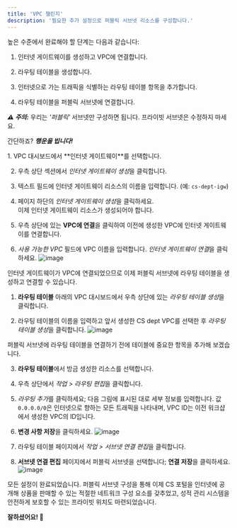 ---
title: 'VPC 챌린지'
description: '필요한 추가 설정으로 퍼블릭 서브넷 리소스를 구성합니다.'
---


높은 수준에서 완료해야 할 단계는 다음과 같습니다:

1. 인터넷 게이트웨이를 생성하고 VPC에 연결합니다.

2. 라우팅 테이블을 생성합니다.

3. 인터넷으로 가는 트래픽을 식별하는 라우팅 테이블 항목을 추가합니다.

4. 라우팅 테이블을 퍼블릭 서브넷에 연결합니다.

**_⚠️ 주의:_** 우리는 _'퍼블릭'_ 서브넷만 구성하면 됩니다. 프라이빗 서브넷은 수정하지 마세요.

간단하죠? **_행운을 빕니다!_**

<Accordion title="솔루션 보기">
   1. VPC 대시보드에서 **인터넷 게이트웨이**를 선택합니다.

   2. 우측 상단 섹션에서 *인터넷 게이트웨이 생성*을 클릭합니다.

   3. 텍스트 필드에 인터넷 게이트웨이 리소스의 이름을 입력합니다. (예: `cs-dept-igw`)

   4. 페이지 하단의 *인터넷 게이트웨이 생성*을 클릭하세요.<br />이제 인터넷 게이트웨이 리소스가 생성되어야 합니다.

   5. 우측 상단에 있는 **VPC에 연결**을 클릭하여 이전에 생성한 VPC에 인터넷 게이트웨이를 연결합니다.

   6. _사용 가능한 VPC_ 필드에 VPC 이름을 입력합니다. *인터넷 게이트웨이 연결*을 클릭하세요.
      ![image](https://github.com/user-attachments/assets/2e753e1a-d501-48fc-90c0-6d1d692703c9)

   인터넷 게이트웨이가 VPC에 연결되었으므로 이제 퍼블릭 서브넷에 라우팅 테이블을 생성하고 연결할 수 있습니다.

   1. **라우팅 테이블** 아래의 VPC 대시보드에서 우측 상단에 있는 *라우팅 테이블 생성*을 클릭합니다.

   2. 라우팅 테이블의 이름을 입력하고 앞서 생성한 CS dept VPC를 선택한 후 *라우팅 테이블 생성*을 클릭합니다.
      ![image](https://github.com/user-attachments/assets/f91f8b54-1434-4ffc-857d-5b825a6a1427)

   퍼블릭 서브넷에 라우팅 테이블을 연결하기 전에 테이블에 중요한 항목을 추가해 보겠습니다.

   3. **라우팅 테이블**에서 방금 생성한 리소스를 선택합니다.

   4. 우측 상단에서 *작업 > 라우팅 편집*을 클릭합니다.

   5. *라우팅 추가*를 클릭하세요; 다음 그림에 표시된 대로 세부 정보를 입력합니다. 값 `0.0.0.0/0`은 인터넷으로 향하는 모든 트래픽을 나타내며, VPC ID는 이전 워크샵에서 생성한 VPC의 ID입니다.

   6. **변경 사항 저장**을 클릭하세요.
      ![image](https://github.com/user-attachments/assets/4e513ec0-ba12-49a0-b2de-23b6ae91556a)

   7. 라우팅 테이블 페이지에서 *작업 > 서브넷 연결 편집*을 클릭합니다.

   8. **서브넷 연결 편집** 페이지에서 퍼블릭 서브넷을 선택합니다; **연결 저장**을 클릭하세요.
   ![image](https://github.com/user-attachments/assets/459bf569-605a-4c64-bbcf-568b89e9cebb)

   모든 설정이 완료되었습니다.
   퍼블릭 서브넷 구성을 통해 이제 CS 포털을 인터넷에 공개해 상품을 판매할 수 있는 적절한 네트워크 구성 요소를 갖추었고, 성적 관리 시스템을 안전하게 보호할 수 있는 프라이빗 위치도 마련되었습니다.

   
   **잘하셨어요! 👏**
</Accordion>